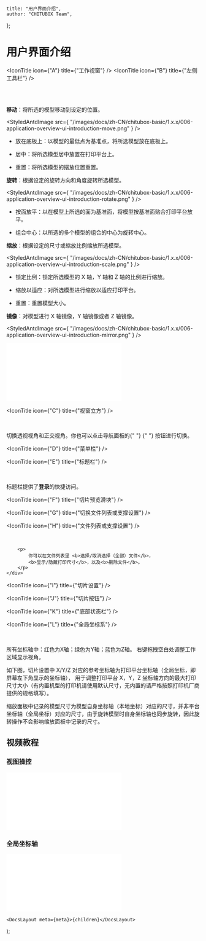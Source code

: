 
	title: "用户界面介绍",
	author: "CHITUBOX Team",
};

# 用户界面介绍

<ImageContainer>
	<StyledAntdImage
		src={
			"/images/docs/zh-CN/chitubox-basic/1.x.x/006-application-overview-ui-introduction001--1.png"
		}
		style={{ width: "100%", maxWidth: "1300px" }}
	/>
</ImageContainer>

<IconTitle icon={"A"} title={"工作视窗"} />
<IconTitle icon={"B"} title={"左侧工具栏"} />

<div style={{ display: "flex" }}>
	<div>&emsp;&emsp;&emsp;</div>
	<div>
		<div>
			<StyledAntdImage
				src={
					"/images/docs/zh-CN/chitubox-basic/1.x.x/006-application-overview-ui-introduction001b1.png"
				}
			/>
		</div>
		<br />
		<ImageComparison
			img1Src={"/images/docs/zh-CN/chitubox-basic/1.x.x/gif/005move.gif"}
			text1={"移动"}
			img2Src={
				"/images/docs/zh-CN/chitubox-basic/1.x.x/gif/006rotate.gif"
			}
			text2={"旋转"}
		/>
		<ImageComparison
			img1Src={"/images/docs/zh-CN/chitubox-basic/1.x.x/gif/007scale.gif"}
			text1={"缩放"}
			img2Src={
				"/images/docs/zh-CN/chitubox-basic/1.x.x/gif/008mirror.gif"
			}
			text2={"镜像"}
		/>
	</div>
</div>

**移动**：将所选的模型移动到设定的位置。

<StyledAntdImage
	src={
		"/images/docs/zh-CN/chitubox-basic/1.x.x/006-application-overview-ui-introduction-move.png"
	}
/>

-   放在底板上：以模型的最低点为基准点，将所选模型放在底板上。

-   居中：将所选模型居中放置在打印平台上。

-   重置：将所选模型的摆放位置重置。

**旋转**：根据设定的旋转方向和角度旋转所选模型。

<StyledAntdImage
	src={
		"/images/docs/zh-CN/chitubox-basic/1.x.x/006-application-overview-ui-introduction-rotate.png"
	}
/>

-   按面放平：以在模型上所选的面为基准面，将模型按基准面贴合打印平台放平。

-   组合中心：以所选的多个模型的组合的中心为旋转中心。

**缩放**：根据设定的尺寸或缩放比例缩放所选模型。

<StyledAntdImage
	src={
		"/images/docs/zh-CN/chitubox-basic/1.x.x/006-application-overview-ui-introduction-scale.png"
	}
/>

-   锁定比例：锁定所选模型的 X 轴，Y 轴和 Z 轴的比例进行缩放。

-   缩放以适应：对所选模型进行缩放以适应打印平台。

-   重置：重置模型大小。

**镜像**：对模型进行 X 轴镜像，Y 轴镜像或者 Z 轴镜像。

<StyledAntdImage
	src={
		"/images/docs/zh-CN/chitubox-basic/1.x.x/006-application-overview-ui-introduction-mirror.png"
	}
/>

<BilibiliVideoContainer>
	<iframe
		src="//player.bilibili.com/player.html?aid=629966975&bvid=BV1cb4y1D7nS&cid=317749405&page=1"
		scrolling="no"
		border="0"
		frameborder="no"
		framespacing="0"
		allowfullscreen="true"
	></iframe>
</BilibiliVideoContainer>

<IconTitle icon={"C"} title={"视窗立方"} />

<div style={{ display: "flex" }}>
	<div>&emsp;&emsp;&emsp;</div>
	<div>
		<p>
			切换透视视角和正交视角。你也可以点击导航面板的{" "}
			<StyledAntdImage
				src={
					"/images/docs/zh-CN/chitubox-basic/1.x.x/006-application-overview-setting-and-help00x1x.png"
				}
			/>{" "}
			按钮进行切换。
			<StyledAntdImage
				src={
					"/images/docs/zh-CN/chitubox-basic/1.x.x/006-application-overview-setting-and-help00xx.png"
				}
			/>
		</p>
	</div>
</div>

<IconTitle icon={"D"} title={"菜单栏"} />

<IconTitle icon={"E"} title={"标题栏"} />

<div style={{ display: "flex" }}>
	<div>&emsp;&emsp;&emsp;</div>
	<div>
		<p>
			标题栏提供了<b>登录</b>的快捷访问。
		</p>
	</div>
</div>

<IconTitle icon={"F"} title={"切片预览滑块"} />

<IconTitle icon={"G"} title={"切换文件列表或支撑设置"} />

<IconTitle icon={"H"} title={"文件列表或支撑设置"} />

<div style={{ display: "flex" }}>
	<div>&emsp;&emsp;&emsp;</div>
	<div>
		<StyledAntdImage
			src={
				"/images/docs/zh-CN/chitubox-basic/1.x.x/006-application-overview-ui-introduction001h-1.png"
			}
		/>

		<p>
			你可以在文件列表里 <b>选择/取消选择（全部）文件</b>，
			<b>显示/隐藏打印尺寸</b>，以及<b>删除文件</b>。
		</p>
	</div>
</div>

<IconTitle icon={"I"} title={"切片设置"} />

<IconTitle icon={"J"} title={"切片按钮"} />

<IconTitle icon={"K"} title={"底部状态栏"} />

<IconTitle icon={"L"} title={"全局坐标系"} />

<div style={{ display: "flex" }}>
	<div>&emsp;&emsp;&emsp;</div>
	<div>
		<p>
			所有坐标轴中：红色为X轴；绿色为Y轴；蓝色为Z轴。
			右键拖拽空白处调整工作区域显示视角。
		</p>
		<StyledAntdImage
			src={
				"/images/docs/zh-CN/chitubox-basic/1.x.x/006-application-overview-ui-introduction001l-1.png"
			}
		/>
		<p>
			如下图，切片设置中 X/Y/Z
			对应的参考坐标轴为打印平台坐标轴（全局坐标，即屏幕左下角显示的坐标轴），
			用于调整打印平台 X，Y，Z
			坐标轴方向的最大打印尺寸大小（有内置机型的打印机请使用默认尺寸，无内置的请严格按照打印机厂商提供的规格填写）。
		</p>
		<StyledAntdImage
			src={
				"/images/docs/zh-CN/chitubox-basic/1.x.x/006-application-overview-ui-introduction001l-2.png"
			}
		/>
	</div>
</div>

<Admonition type="note" title="注意">
	缩放面板中记录的模型尺寸为模型自身坐标轴（本地坐标）对应的尺寸，并非平台坐标轴（全局坐标）对应的尺寸，由于旋转模型时自身坐标轴也同步旋转，因此旋转操作不会影响缩放面板中记录的尺寸。
</Admonition>

## 视频教程

### 视图操控

<BilibiliVideoContainer>
	<iframe
		src="//player.bilibili.com/player.html?aid=374942223&bvid=BV1VZ4y1c7VK&cid=318609515&page=1"
		scrolling="no"
		border="0"
		frameborder="no"
		framespacing="0"
		allowfullscreen="true"
	></iframe>
</BilibiliVideoContainer>

### 全局坐标轴

<BilibiliVideoContainer>
	<iframe
		src="//player.bilibili.com/player.html?aid=247383975&bvid=BV1kv41187pn&cid=318722435&page=1"
		scrolling="no"
		border="0"
		frameborder="no"
		framespacing="0"
		allowfullscreen="true"
	></iframe>
</BilibiliVideoContainer>

	<DocsLayout meta={meta}>{children}</DocsLayout>
);
